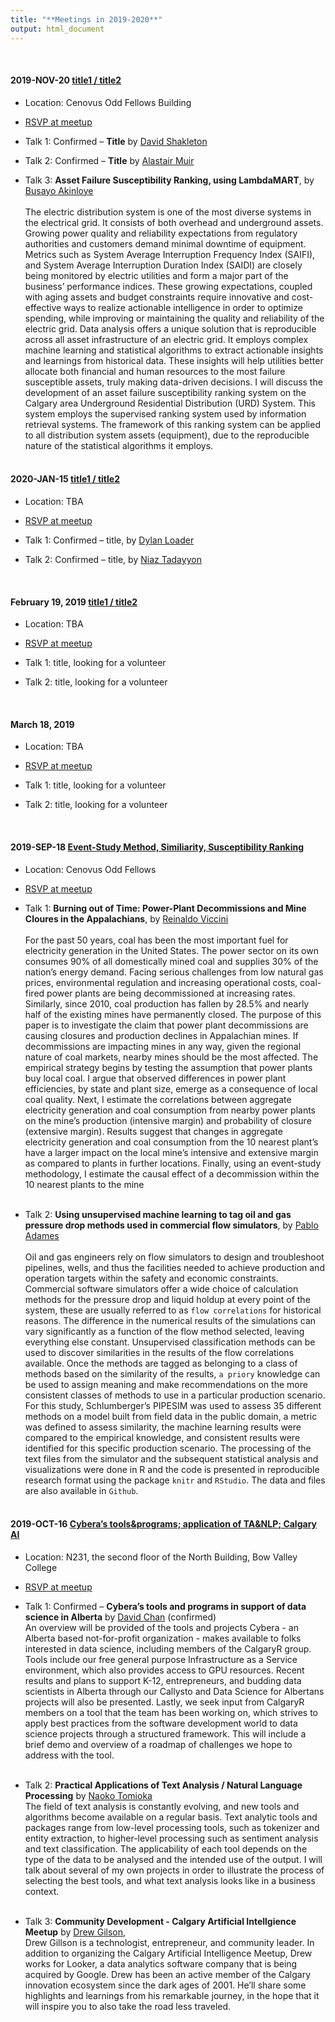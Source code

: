 ```yaml
---
title: "**Meetings in 2019-2020**"
output: html_document
---
```


<br>

#### 2019-NOV-20 [title1 / title2](){target="_blank"}
+ Location: Cenovus Odd Fellows Building 
+ [RSVP at meetup](){target="_blank"}

+ Talk 1: Confirmed -- **Title** by [David Shakleton](https://www.linkedin.com/in/ca-data-automation-leader?lipi=urn%3Ali%3Apage%3Ad_flagship3_profile_view_base_contact_details%3B26ezNoGITs29XJD4cO4veA%3D%3D){target="_blank"} 

+ Talk 2: Confirmed -- **Title** by [Alastair Muir](https://www.linkedin.com/in/alastairkerrmuir?lipi=urn%3Ali%3Apage%3Ad_flagship3_profile_view_base_contact_details%3BTa6CM%2BqmQCqnJqVigDffeQ%3D%3D){target="_blank"}  

+ Talk 3: **Asset Failure Susceptibility Ranking, using LambdaMART**, by [Busayo Akinloye](https://www.linkedin.com/in/busayo-akinloye-p-eng-7ba12028?lipi=urn%3Ali%3Apage%3Ad_flagship3_profile_view_base_contact_details%3Brxm2AxvQT6ahGLEjD270Ww%3D%3D){target="_blank"}<br><br> The electric distribution system is one of the most diverse systems in the electrical grid. It consists of both overhead and underground assets. Growing power quality and reliability expectations from regulatory authorities and customers demand minimal downtime of equipment. Metrics such as System Average Interruption Frequency Index (SAIFI), and System Average Interruption Duration Index (SAIDI) are closely being monitored by electric utilities and form a major part of the business’ performance indices. These growing expectations, coupled with aging assets and budget constraints require innovative and cost-effective ways to realize actionable intelligence in order to optimize spending, while improving or maintaining the quality and reliability of the electric grid.
Data analysis offers a unique solution that is reproducible across all asset infrastructure of an electric grid. It employs complex machine learning and statistical algorithms to extract actionable insights and learnings from historical data. These insights will help utilities better allocate both financial and human resources to the most failure susceptible assets, truly making data-driven decisions.
I will discuss the development of an asset failure susceptibility ranking system on the Calgary area Underground Residential Distribution (URD) System. This system employs the supervised ranking system used by information retrieval systems. The framework of this ranking system can be applied to all distribution system assets (equipment), due to the reproducible nature of the statistical algorithms it employs.<br><br>


#### 2020-JAN-15 [title1 / title2](){target="_blank"} 
+ Location: TBA
+ [RSVP at meetup](){target="_blank"}

+ Talk 1: Confirmed -- title, by [Dylan Loader](https://www.linkedin.com/in/dylan-loader?lipi=urn%3Ali%3Apage%3Ad_flagship3_profile_view_base_contact_details%3BXN0Ay7DTT2%2Bxgoiw%2BQyChw%3D%3D){target="_blank"}

+ Talk 2: Confirmed -- title, by [Niaz Tadayyon](){target="_blank"}

<br>

#### February 19, 2019 [title1 / title2](){target="_blank"}
+ Location: TBA
+ [RSVP at meetup](){target="_blank"}

+ Talk 1: title, looking for a volunteer 

+ Talk 2: title, looking for a volunteer 

<br>

#### March 18, 2019
+ Location: TBA
+ [RSVP at meetup](){target="_blank"}

+ Talk 1: title, looking for a volunteer 

+ Talk 2: title, looking for a volunteer 

<br>

#### 2019-SEP-18 [Event-Study Method, Similiarity, Susceptibility Ranking](https://www.meetup.com/calgaryr/events/263868941/){target="_blank"}

+ Location: Cenovus Odd Fellows
+ [RSVP at meetup](https://www.meetup.com/calgaryr/events/263868941/){target="_blank"}

+ Talk 1: **Burning out of Time: Power-Plant Decommissions and Mine Cloures in the Appalachians**, by [Reinaldo Viccini](https://www.linkedin.com/in/reinaldo-viccini-guti%C3%A8rrez-40171645?lipi=urn%3Ali%3Apage%3Ad_flagship3_profile_view_base_contact_details%3BzaorgguQRaWnPq6BuyEFLA%3D%3D){target="_blank"} <br><br> For the past 50 years, coal has been the most important fuel for electricity generation in the United States. The power sector on its own consumes 90% of all domestically mined coal and supplies 30% of the nation's energy demand. Facing serious challenges from low natural gas prices, environmental regulation and increasing operational costs, coal-fired power plants are being decommissioned at increasing rates. Similarly, since 2010, coal production has fallen by 28.5% and nearly half of the existing mines have permanently closed.   The purpose of this paper is to investigate the claim that power plant decommissions are causing closures and production declines in Appalachian mines. If decommissions are impacting mines in any way, given the regional nature of coal markets, nearby mines should be the most affected. The empirical strategy begins by testing the assumption that power plants buy local coal. I argue that observed differences in power plant efficiencies, by state and plant size, emerge as a consequence of local coal quality. Next, I estimate the correlations between aggregate electricity generation and coal consumption from nearby power plants on the mine's production (intensive margin) and probability of closure (extensive margin). Results suggest that changes in aggregate electricity generation and coal consumption from the 10 nearest plant’s have a larger impact on the local mine's intensive and extensive margin as compared to plants in further locations. Finally, using an event-study methodology, I estimate the causal effect of a decommission within the 10 nearest plants to the mine <br><br>
+ Talk 2: **Using unsupervised machine learning to tag oil and gas pressure drop methods used in commercial flow simulators**, by [Pablo Adames](https://www.linkedin.com/in/adames-pablo-87149711?lipi=urn%3Ali%3Apage%3Ad_flagship3_profile_view_base_contact_details%3B71saROFiRceFp2frfFszXQ%3D%3D){target="_blank"}<br><br> Oil and gas engineers rely on flow simulators to design and troubleshoot pipelines, wells, and thus the facilities needed to achieve production and operation targets within the safety and economic constraints.  Commercial software simulators offer a wide choice of calculation methods for the pressure drop and liquid holdup at every point of the system, these are usually referred to as `flow correlations` for historical reasons.  The difference in the numerical results of the simulations can vary significantly as a function of the flow method selected, leaving everything else constant. 
Unsupervised classification methods can be used to discover similarities in the results of the flow correlations available. Once the methods are tagged as belonging to a class of methods based on the similarity of the results, `a priory` knowledge can be used to assign meaning and make recommendations on the more consistent classes of methods to use in a particular production scenario. 
For this study, Schlumberger's PIPESIM was used to assess 35 different methods on a model built from field data in the public domain, a metric was defined to assess similarity, the machine learning results were compared to the empirical knowledge, and consistent results were identified for this specific production scenario.  The processing of the text files from the simulator and the subsequent statistical analysis and visualizations were done in R and the code is presented in reproducible research format using the package `knitr` and `RStudio`.  The data and files are also available in `Github`.<br><br>

#### 2019-OCT-16 [Cybera’s tools&programs; application of TA&NLP; Calgary AI](){target="_blank"}
+ Location: N231, the second floor of the North Building, Bow Valley College
+ [RSVP at meetup](https://www.meetup.com/calgaryr/events/265139871/){target="_blank"}

+ Talk 1: Confirmed -- **Cybera's tools and programs in support of data science in Alberta** by [David Chan](https://www.linkedin.com/in/davidichan?lipi=urn%3Ali%3Apage%3Ad_flagship3_profile_view_base_contact_details%3BCd1WIB5RRCi6VVGLx1INPw%3D%3D){target="_blank"} (confirmed) <br>An overview will be provided of the tools and projects Cybera - an Alberta based not-for-profit organization - makes available to folks interested in data science, including members of the CalgaryR group. Tools include our free general purpose Infrastructure as a Service environment, which also provides access to GPU resources. Recent results and plans to support K-12, entrepreneurs, and budding data scientists in Alberta through our Callysto and Data Science for Albertans projects will also be presented. Lastly, we seek input from CalgaryR members on a tool that the team has been working on, which strives to apply best practices from the software development world to data science projects through a structured framework. This will include a brief demo and overview of a roadmap of challenges we hope to address with the tool. <br><br>
+ Talk 2: **Practical Applications of Text Analysis / Natural Language Processing** by [Naoko Tomioka](https://www.linkedin.com/in/naoko-tomioka-038108b?lipi=urn%3Ali%3Apage%3Ad_flagship3_profile_view_base_contact_details%3BoYo7F26eTFunf2Yjv%2BChMQ%3D%3D){target="_blank"}<br>The field of text analysis is constantly evolving, and new tools and algorithms become available on a regular basis. Text analytic tools and packages range from low-level processing tools, such as tokenizer and entity extraction, to higher-level processing such as sentiment analysis and text classification. The applicability of each tool depends on the type of the data to be analysed and the intended use of the output. I will talk about several of my own projects in order to illustrate the process of selecting the best tools, and what text analysis looks like in a business context. <br><br>
+ Talk 3: **Community Development - Calgary Artificial Intellgience Meetup** by [Drew Gilson](https://www.linkedin.com/in/drewgillson?lipi=urn%3Ali%3Apage%3Ad_flagship3_profile_view_base_contact_details%3BGHewhCPhS6CCUxkRUC9aDw%3D%3D){target="_blank"}, <br>  Drew Gillson is a technologist, entrepreneur, and community leader. In addition to organizing the Calgary Artificial Intelligence Meetup, Drew works for Looker, a data analytics software company that is being acquired by Google. Drew has been an active member of the Calgary innovation ecosystem since the dark ages of 2001. He'll share some highlights and learnings from his remarkable journey, in the hope that it will inspire you to also take the road less traveled.


<br>

